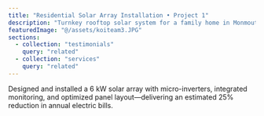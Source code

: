 ```yaml
---
title: "Residential Solar Array Installation • Project 1"
description: "Turnkey rooftop solar system for a family home in Monmouth County, NJ."
featuredImage: "@/assets/koiteam3.JPG"
sections:
  - collection: "testimonials"
    query: "related"
  - collection: "services"
    query: "related"
---
```

Designed and installed a 6 kW solar array with micro-inverters, integrated monitoring, and optimized panel layout—delivering an estimated 25% reduction in annual electric bills.
